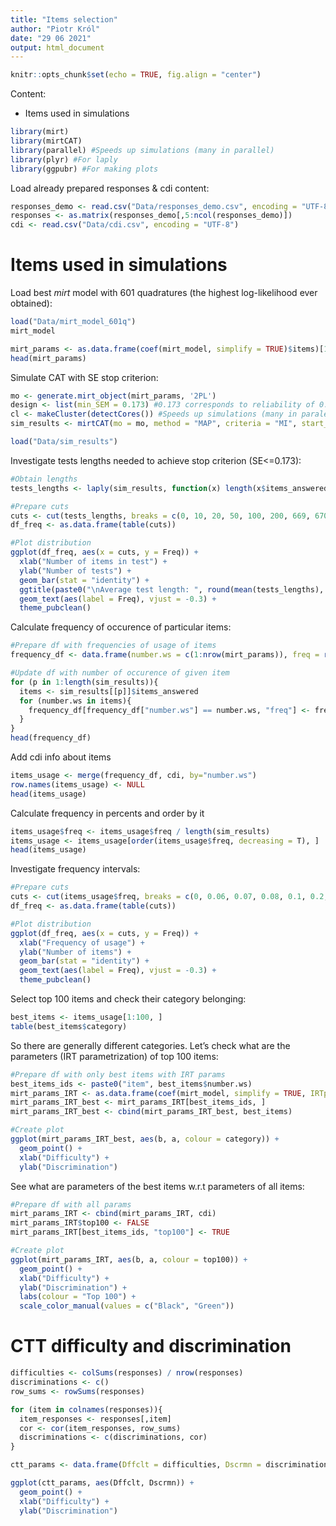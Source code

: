 ```yaml
---
title: "Items selection"
author: "Piotr Król"
date: "29 06 2021"
output: html_document
---
```


```r
knitr::opts_chunk$set(echo = TRUE, fig.align = "center")
```

Content:

* Items used in simulations

```r
library(mirt)
library(mirtCAT)
library(parallel) #Speeds up simulations (many in parallel)
library(plyr) #For laply
library(ggpubr) #For making plots
```

Load already prepared responses & cdi content:

```r
responses_demo <- read.csv("Data/responses_demo.csv", encoding = "UTF-8")
responses <- as.matrix(responses_demo[,5:ncol(responses_demo)])
cdi <- read.csv("Data/cdi.csv", encoding = "UTF-8")
```

# Items used in simulations

Load best *mirt* model with 601 quadratures (the highest log-likelihood ever obtained):

```r
load("Data/mirt_model_601q")
mirt_model
```

```r
mirt_params <- as.data.frame(coef(mirt_model, simplify = TRUE)$items)[1:2]
head(mirt_params)
```

Simulate CAT with SE stop criterion:

```r
mo <- generate.mirt_object(mirt_params, '2PL')
design <- list(min_SEM = 0.173) #0.173 corresponds to reliability of 0.97 (which is Polish CDI:WS words reliability)
cl <- makeCluster(detectCores()) #Speeds up simulations (many in paralell)
sim_results <- mirtCAT(mo = mo, method = "MAP", criteria = "MI", start_item = "MI", local_pattern = responses, cl = cl, design = design)
```

```r
load("Data/sim_results")
```

Investigate tests lengths needed to achieve stop criterion (SE<=0.173):

```r
#Obtain lengths
tests_lengths <- laply(sim_results, function(x) length(x$items_answered))

#Prepare cuts
cuts <- cut(tests_lengths, breaks = c(0, 10, 20, 50, 100, 200, 669, 670), labels = c("1 - 10", "11 - 20", "21 - 50", "51 - 100", "101 - 200", "201 - 669", "670"), dig.lab = 0)
df_freq <- as.data.frame(table(cuts))

#Plot distribution
ggplot(df_freq, aes(x = cuts, y = Freq)) +
  xlab("Number of items in test") +
  ylab("Number of tests") +
  geom_bar(stat = "identity") +
  ggtitle(paste0("\nAverage test length: ", round(mean(tests_lengths), 2))) +
  geom_text(aes(label = Freq), vjust = -0.3) + 
  theme_pubclean() 
```

Calculate frequency of occurence of particular items:

```r
#Prepare df with frequencies of usage of items
frequency_df <- data.frame(number.ws = c(1:nrow(mirt_params)), freq = rep(0, nrow(mirt_params)))

#Update df with number of occurence of given item
for (p in 1:length(sim_results)){
  items <- sim_results[[p]]$items_answered
  for (number.ws in items){
    frequency_df[frequency_df["number.ws"] == number.ws, "freq"] <- frequency_df[frequency_df["number.ws"] == number.ws, "freq"] + 1
  }
}
head(frequency_df)
```

Add cdi info about items

```r
items_usage <- merge(frequency_df, cdi, by="number.ws")
row.names(items_usage) <- NULL
head(items_usage)
```

Calculate frequency in percents and order by it

```r
items_usage$freq <- items_usage$freq / length(sim_results)
items_usage <- items_usage[order(items_usage$freq, decreasing = T), ]
head(items_usage)
```

Investigate frequency intervals:

```r
#Prepare cuts
cuts <- cut(items_usage$freq, breaks = c(0, 0.06, 0.07, 0.08, 0.1, 0.2,  1), labels = c("0 - 6%", "6 - 7%", "7 - 8%", "8 - 10%", "10 - 20%", "20-100%"), dig.lab = 0)
df_freq <- as.data.frame(table(cuts))

#Plot distribution
ggplot(df_freq, aes(x = cuts, y = Freq)) +
  xlab("Frequency of usage") +
  ylab("Number of items") +
  geom_bar(stat = "identity") +
  geom_text(aes(label = Freq), vjust = -0.3) + 
  theme_pubclean() 
```

Select top 100 items and check their category belonging:

```r
best_items <- items_usage[1:100, ]
table(best_items$category)
```

So there are generally different categories. Let's check what are the parameters (IRT parametrization) of top 100 items:

```r
#Prepare df with only best items with IRT params
best_items_ids <- paste0("item", best_items$number.ws)
mirt_params_IRT <- as.data.frame(coef(mirt_model, simplify = TRUE, IRTpars = TRUE)$items)[1:2]
mirt_params_IRT_best <- mirt_params_IRT[best_items_ids, ]
mirt_params_IRT_best <- cbind(mirt_params_IRT_best, best_items)

#Create plot
ggplot(mirt_params_IRT_best, aes(b, a, colour = category)) +
  geom_point() +
  xlab("Difficulty") +
  ylab("Discrimination")
```

See what are parameters of the best items w.r.t parameters of all items:

```r
#Prepare df with all params
mirt_params_IRT <- cbind(mirt_params_IRT, cdi)
mirt_params_IRT$top100 <- FALSE
mirt_params_IRT[best_items_ids, "top100"] <- TRUE

#Create plot
ggplot(mirt_params_IRT, aes(b, a, colour = top100)) +
  geom_point() +
  xlab("Difficulty") +
  ylab("Discrimination") +
  labs(colour = "Top 100") +
  scale_color_manual(values = c("Black", "Green"))
```

# CTT difficulty and discrimination

```r
difficulties <- colSums(responses) / nrow(responses)
discriminations <- c()
row_sums <- rowSums(responses)

for (item in colnames(responses)){
  item_responses <- responses[,item]
  cor <- cor(item_responses, row_sums)
  discriminations <- c(discriminations, cor)
}

ctt_params <- data.frame(Dffclt = difficulties, Dscrmn = discriminations)

ggplot(ctt_params, aes(Dffclt, Dscrmn)) +
  geom_point() +
  xlab("Difficulty") +
  ylab("Discrimination")
```

